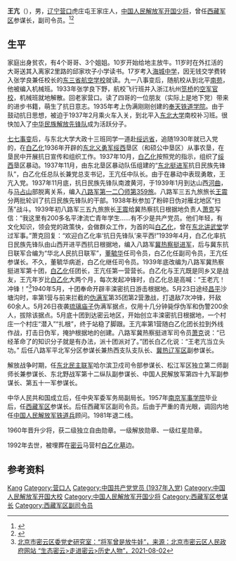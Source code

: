 '''王亢'''（{{bd|1911年||1992年}}），男，[[辽宁|辽宁]][[营口|营口]]虎庄屯王家庄人，[[中国人民解放军开国少将|中国人民解放军开国少将]]，曾任[[西藏军区|西藏军区]]参谋长，副司令员。<ref>{{Cite book|title=中国抗日战争人物大词典|author=刘景泉主编; 沈久泉, 王凯捷, 李卓副主编|publisher=天津大学出版社|year=1999|isbn=|location=|pages=}}</ref><ref>{{Cite book|title=中华军事人物大辞典|author=吴如蒿著; 陈策才, 张光彩, 赵功德等副主编|publisher=新华出版社|year=1989|isbn=|location=北京|pages=}}</ref>
==生平==
家庭出身贫农，有4个哥哥、3个姐姐。10岁开始给地主放牛。11岁时在外扛活的大哥送其入离家2里路的邱家坎子小学读书。17岁考入[[海城中学|海城中学]]，因无钱交学费转入张学良兼任校长的[[东三省航空学校|东三省航空学校]]就读。九一八事变后，随航校从到北平[[南苑|南苑]]，他被编入机械班。1933年张学良下野，航校飞行班并入浙江杭州[[笕桥|笕桥]]的[[中華民國空軍軍官學校|空军官校]]，机械班就地解散。回老家营口。读了四哥的一位朋友（实际上是地下党）带来的进步书籍，萌生了抗日意志。1935年考上伪满刚刚创建的[[奉天铁道学院|奉天铁道学院]]。由于鼓动抗日思想，被迫于1937年2月乘火车入关，到北平入[[东北大学_(中国)|东北大学]]南校补习班。很快加入了[[中华民族解放先锋队|中华民族解放先锋队]]成为活跃分子。

[[七七事变|七七事变]]后，与东北大学大政十三班同学一道赴[[绥远省|绥远省]]，追随1930年就已入党的，在[[白乙化|白乙化]]1936年开辟的[[东北义勇军|东北义勇军]][[绥西|绥西]]垦区（和硕公中垦区）从事农垦，在垦民中开展抗日宣传和组织工作。1937年10月，[[白乙化|白乙化]]按照党的指示，组织了[[绥西|绥西]]垦区暴动。1937年11月，由东北垦区暴动队伍组建的“[[东北挺进军|东北挺进军]]抗日民族先锋队”，白乙化任总队长兼党总支书记，王亢任中队长。由于在暴动中表现勇敢，王亢入党。1937年11月底，抗日民族先锋队南渡黄河，于1939年1月到达山西[[河曲|河曲]]，与[[马占山|马占山]]部脱离关系，编入[[八路军第一二〇师|八路军第一二〇师]][[359旅|第359旅]]。八路军三五九旅旅长[[王震|王震]]分两批轮训了抗日民族先锋队的干部。1938年秋参加了粉碎日伪对雁北地区“扫荡”战斗。1939年初八路军三五九旅旅长[[王震|王震]]给冀热察抗日根据地负责人[[萧克|萧克]]写信：“我这里有200多名平津流亡青年学生……有不少是共产党员。他们年轻，有文化知识，领会党的政策快，会做群众工作，为首的叫[[白乙化|白乙化]]，曾在[[东北讲武堂|东北讲武堂]]学过军事。”萧克回复：“欢迎白乙化率‘抗日先锋队’来平西!”1939年4月，白乙化率抗日民族先锋队由山西开进平西抗日根据地，编入八路军[[八路军冀热察挺进军司令部旧址|冀热察挺进军]]，后与冀东抗日联军合编为“华北人民抗日联军”，[[董毓华|董毓华]]任司令员，白乙化任副司令员，王亢任参谋长。不久，董毓华病逝，白乙化继任司令员。1939年底改编为八路军冀热察挺进军第十团，[[白乙化|白乙化]]任团长，王亢任第一营营长。白乙化与王亢既是同乡又是战友，王亢年岁比[[白乙化|白乙化]]大两个月，每次发起冲锋时，白乙化总是高喊：“王老亢！冲锋！”<ref>[http://www.bjmy.gov.cn/art/2021/8/2/art_4091_359963.html   北京市密云区委党史研究室：“将军曾是放牛娃”，来源：北京市密云区人民政府网站 “生态密云>走进密云>历史人物”，2021-08-02]</ref>1940年5月，十团奉命开辟丰滦密抗日游击根据地。5月23日途经[[昌平|昌平]]沙塘沟时，率第1营与前来拦截的[[伪满军|伪满军]]第35团第2营激战，打退敌7次冲锋，歼敌60余人。5月26日夜袭[[琉璃庙镇|琉璃庙子]]伪满军据点，仅用十几分钟毙俘伪军和伪警200余人，拔除该据点。5月底十团到达密云地区，开始创立丰滦密抗日根据地，一个村庄一个村庄“潜入”“扎根”，终于站稳了脚跟。王亢率第1营随白乙化团长拉到外线作战，打击日伪军，掩护根据地的创建。八路军冀热察挺进军司令员[[萧克|萧克]]说：“已经革命了的知识分子就是有办法，派十团派对了。”团长白乙化说：“王老亢当立头功。”<!--1940年10月初，率第1营2个连从[[盘山|盘山]]出发，护送冀东100多名干部赴[[晋察冀边区|晋察冀边区]]学习，10月12日下午途经[[密云|密云]]达峪村，遭日军三面包围。在冀东第3支队的配合下，歼灭了日军指挥所，毙石井少左以下日军20余人，黄昏时胜利突围，完成护送任务。12月15日，率第1营在密云县冯家峪南湾子设伏，歼灭日军铃木大队哲田中队，毙哲田以下日军90余名，创平北抗日根据地消灭日军的新记录。1941年2月4日,[[白乙化|白乙化]]在密云县马营作战牺牲，王亢成为十团的第二任团长，坚持丰滦密抗日根据地“无人区”斗争。1941年4月中旬，率十团在密云县冯家峪的东、西白莲峪沟口伏击全歼日军21人。1941年5月16日在卸甲山的白道峪村，指挥消灭康各庄据点日伪军50余人，其中日军23人，处决了伪大乡长。1941年9月23日，又指挥部队全歼汉奸中队长朱狩“一撮毛”，毙伤包括日伪军56人。1942年12月初，率3个连对窜至古石峪抢粮烧房的日军进行了一场围歼战，共毙密云县石匣据点日军南岛中队中队长以下日军80余人，夺回被抢掠的粮食70余驮。1943年春，王亢率团转入[[延庆|延庆]]地区作战。1944年6月进入[[十三陵|十三陵]]地区打击日伪军，6月6日消灭[[明景陵|景陵]]和[[明昭陵|昭陵]]两个伪军据点的80余人之后奉命到军区学习，从此离开十团。-->后任八路军平北军分区参谋长兼热西支队支队长、[[冀热辽军区|冀热辽军区]]副参谋长。

解放战争时期，任[[东北民主联军|东北民主联军]]哈尔滨卫戍司令部参谋长、松江军区独立第二师副师长兼参谋长、东北野战军第十二纵队副参谋长、中国人民解放军第四十九军副参谋长、第五十一军参谋长。

中华人民共和国成立后，任中央军委军务局副局长。1957年[[南京军事学院|南京军事学院]]毕业后，任[[西藏军区|西藏军区]]参谋长。后任西藏军区副司令员。后由于严重的青光眼，调回内地任[[中国人民解放军铁道兵|中国人民解放军铁道兵]]顾问。1981年退二线。

1960年晋升少将，获二级独立自由勋章。一级解放勋章、一级红星勋章。

1992年去世，被埋葬在[[密云|密云]]马营村[[白乙化烈士纪念馆|白乙化墓]]边。

== 参考资料 ==
{{reflist}}


{{Authority control}}
{{DEFAULTSORT:Wang王}}
[[Category:王姓|Kang]]
[[Category:营口人|Category:营口人]]
[[Category:中国共产党党员_(1937年入党)|Category:中国共产党党员 (1937年入党)]]
[[Category:中国人民解放军开国大校|Category:中国人民解放军开国大校]]
[[Category:中国人民解放军开国少将|Category:中国人民解放军开国少将]]
[[Category:西藏军区参谋长|Category:西藏军区参谋长]]
[[Category:西藏军区副司令员|Category:西藏军区副司令员]]